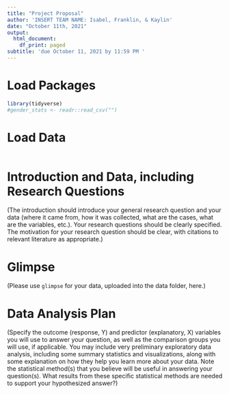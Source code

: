 ```yaml
---
title: "Project Proposal"
author: 'INSERT TEAM NAME: Isabel, Franklin, & Kaylin'
date: "October 11th, 2021"
output:
  html_document:
    df_print: paged
subtitle: 'due October 11, 2021 by 11:59 PM '
---
```


# Load Packages

```r
library(tidyverse) 
#gender_stats <- readr::read_csv("")
``` 

# Load Data
```r
```

# Introduction and Data, including Research Questions

(The introduction should introduce your general research question and your data (where it came from, how it was collected, what are the cases, what are the variables, etc.). Your research questions should be clearly specified. The motivation for your research question should be clear, with citations to relevant literature as appropriate.)

# Glimpse

(Please use `glimpse` for your data, uploaded into the data folder, here.)

# Data Analysis Plan

(Specify the outcome (response, Y) and predictor (explanatory, X) variables you will use to answer your question, as well as the comparison groups you will use, if applicable. You may include very preliminary exploratory data analysis, including some summary statistics and visualizations, along with some explanation on how they help you learn more about your data. Note the statistical method(s) that you believe will be useful in answering your question(s). 
What results from these specific statistical methods are needed to support your hypothesized answer?)
